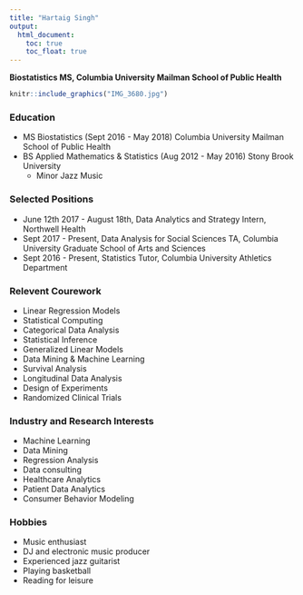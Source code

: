 ```yaml
---
title: "Hartaig Singh"
output:
  html_document:
    toc: true
    toc_float: true
---
```

**Biostatistics MS, Columbia University Mailman School of Public Health**  

```r
knitr::include_graphics("IMG_3680.jpg")
```


### Education
* MS Biostatistics (Sept 2016 - May 2018) Columbia University Mailman School of Public Health
* BS Applied Mathematics & Statistics (Aug 2012 - May 2016) Stony Brook University
    + Minor Jazz Music

### Selected Positions
* June 12th 2017 - August 18th, Data Analytics and Strategy Intern, Northwell Health
* Sept 2017 - Present, Data Analysis for Social Sciences TA, Columbia University Graduate School of Arts and Sciences
* Sept 2016 - Present, Statistics Tutor, Columbia University Athletics Department 

### Relevent Courework
* Linear Regression Models
* Statistical Computing
* Categorical Data Analysis
* Statistical Inference
* Generalized Linear Models
* Data Mining & Machine Learning
* Survival Analysis
* Longitudinal Data Analysis
* Design of Experiments
* Randomized Clinical Trials

### Industry and Research Interests
* Machine Learning 
* Data Mining
* Regression Analysis
* Data consulting
* Healthcare Analytics 
* Patient Data Analytics
* Consumer Behavior Modeling

### Hobbies
* Music enthusiast
* DJ and electronic music producer
* Experienced jazz guitarist
* Playing basketball
* Reading for leisure






